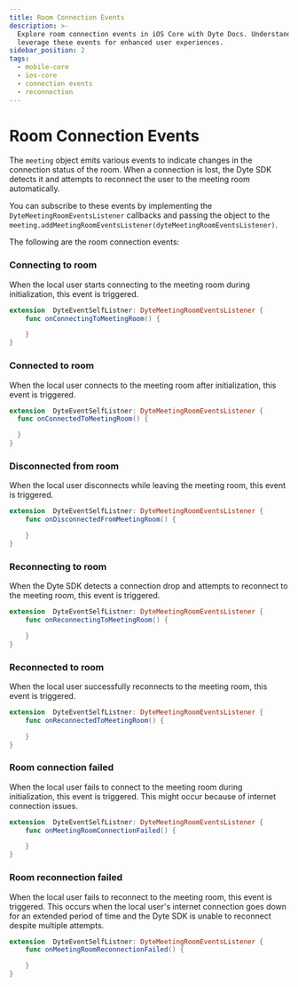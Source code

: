 ```yaml
---
title: Room Connection Events
description: >-
  Explore room connection events in iOS Core with Dyte Docs. Understand how to
  leverage these events for enhanced user experiences.
sidebar_position: 2
tags:
  - mobile-core
  - ios-core
  - connection events
  - reconnection
---
```


# Room Connection Events

The `meeting` object emits various events to indicate changes in the connection status of the room. When a connection is lost,
the Dyte SDK detects it and attempts to reconnect the user to the meeting room automatically.

You can subscribe to these events by implementing the `DyteMeetingRoomEventsListener` callbacks and passing the object to
the `meeting.addMeetingRoomEventsListener(dyteMeetingRoomEventsListener)`.

The following are the room connection events:

### Connecting to room

When the local user starts connecting to the meeting room during initialization, this event is triggered.

```swift
extension  DyteEventSelfListner: DyteMeetingRoomEventsListener {
    func onConnectingToMeetingRoom() {

    }
}
```

### Connected to room

When the local user connects to the meeting room after initialization, this event is triggered.

```swift
extension  DyteEventSelfListner: DyteMeetingRoomEventsListener {
  func onConnectedToMeetingRoom() {

  }
}
```

### Disconnected from room

When the local user disconnects while leaving the meeting room, this event is triggered.

```swift
extension  DyteEventSelfListner: DyteMeetingRoomEventsListener {
    func onDisconnectedFromMeetingRoom() {

    }
}
```

### Reconnecting to room

When the Dyte SDK detects a connection drop and attempts to reconnect to the meeting room, this event is triggered.

```swift
extension  DyteEventSelfListner: DyteMeetingRoomEventsListener {
    func onReconnectingToMeetingRoom() {

    }
}
```

### Reconnected to room

When the local user successfully reconnects to the meeting room, this event is triggered.

```swift
extension  DyteEventSelfListner: DyteMeetingRoomEventsListener {
    func onReconnectedToMeetingRoom() {

    }
}
```

### Room connection failed

When the local user fails to connect to the meeting room during initialization, this event is triggered. This might occur
because of internet connection issues.

```swift
extension  DyteEventSelfListner: DyteMeetingRoomEventsListener {
    func onMeetingRoomConnectionFailed() {

    }
}
```

### Room reconnection failed

When the local user fails to reconnect to the meeting room, this event is triggered. This occurs when the local user's
internet connection goes down for an extended period of time and the Dyte SDK is unable to reconnect despite multiple attempts.

```swift
extension  DyteEventSelfListner: DyteMeetingRoomEventsListener {
    func onMeetingRoomReconnectionFailed() {

    }
}
```

<head>
  <title>iOS Core Room Connection Events</title>
</head>
